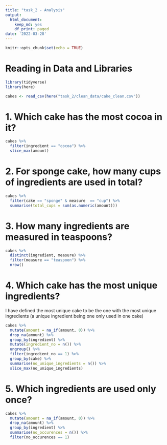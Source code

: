 ```yaml
---
title: "task_2 - Analysis"
output:
  html_document:
    keep_md: yes
    df_print: paged
date: '2022-03-28'
---
```


```r
knitr::opts_chunk$set(echo = TRUE)
```

# Reading in Data and Libraries

```r
library(tidyverse)
library(here)

cakes <- read_csv(here("task_2/clean_data/cake_clean.csv"))
```

# 1. Which cake has the most cocoa in it?

```r
cakes %>%
  filter(ingredient == "cocoa") %>% 
  slice_max(amount)
```

# 2. For sponge cake, how many cups of ingredients are used in total?

```r
cakes %>% 
  filter(cake == "sponge" & measure  == "cup") %>%
  summarise(total_cups = sum(as.numeric(amount)))
```

# 3. How many ingredients are measured in teaspoons?

```r
cakes %>% 
  distinct(ingredient, measure) %>% 
  filter(measure == "teaspoon") %>% 
  nrow()
```

# 4. Which cake has the most unique ingredients?

I have defined the most unique cake to be the one with the most unique ingredients
(a unique ingredient being one only used in one cake)

```r
cakes %>% 
  mutate(amount = na_if(amount, 0)) %>% 
  drop_na(amount) %>% 
  group_by(ingredient) %>% 
  mutate(ingredient_no = n()) %>% 
  ungroup() %>% 
  filter(ingredient_no == 1) %>% 
  group_by(cake) %>% 
  summarise(no_unique_ingredients = n()) %>% 
  slice_max(no_unique_ingredients)
```

# 5. Which ingredients are used only once?

```r
cakes %>% 
  mutate(amount = na_if(amount, 0)) %>% 
  drop_na(amount) %>% 
  group_by(ingredient) %>% 
  summarise(no_occurences = n()) %>% 
  filter(no_occurences == 1)
```

